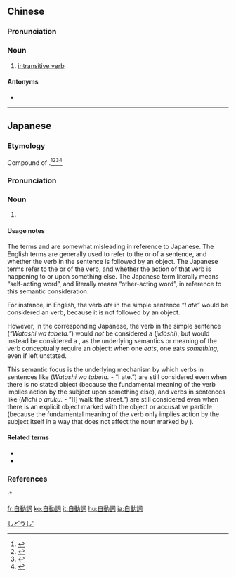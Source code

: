 {{also|自动词}}
==Chinese==
{{zh-forms|type=12|s=自动词}}

===Pronunciation===
{{zh-pron
|m=zìdòngcí
|c=zi6 dung6 ci4
|cat=n
}}

===Noun===
{{zh-noun}}

# {{lb|zh|part of speech}} [[intransitive verb]]

====Antonyms====
* {{zh-l|他動詞}}

----

==Japanese==
<div style="float:right;">
{{wikipedia|lang=ja}}
{{wikipedia|Intransitive verb}}
</div>
{{ja-kanjitab|じ|どう|し|yomi=o}}

===Etymology===
Compound of {{compound|lang=ja|sort=しどうし'|自動|tr1=jidō|t1=self-moving, self-acting|詞|tr2=shi|t2=word; part of speech}}.<ref name="KDJ">{{R:Kokugo Dai Jiten}}</ref><ref name="DJR">{{R:Daijirin}}</ref><ref name="DJS">{{R:Daijisen}}</ref><ref name="SMK5">{{R:Shinmeikai5}}</ref>

===Pronunciation===
{{ja-pron|yomi=o|じどうし|acc=2|acc_ref=DJR,NHK,SMK5}}

===Noun===
{{ja-noun|じどうし}}

# {{lb|ja|part of speech|sort=しどうし'}} {{l|en|intransitive verb}}

====Usage notes====
The terms {{m|en|transitive}} and {{m|en|intransitive}} are somewhat misleading in reference to Japanese.  The English terms are generally used to refer to the {{l|en|syntax}} or {{l|en|structure}} of a sentence, and whether the verb in the sentence is followed by an object.  The Japanese terms refer to the {{l|en|semantics}} or {{l|en|meaning}} of the verb, and whether the action of that verb is happening to or upon something else.  The Japanese term {{m|ja|自動詞|tr=jidōshi}} literally means “self-acting word”, and {{m|ja|他動詞|tr=tadōshi}} literally means “other-acting word”, in reference to this semantic consideration.

For instance, in English, the verb ''ate'' in the simple sentence ''“I ate”'' would be considered an {{l|en|intransitive}} verb, because it is not followed by an object.

However, in the corresponding Japanese, the verb {{m|ja|食べた|tr=tabeta||ate}} in the simple sentence {{lang|ja|私は食べた。}} (''“Watashi wa tabeta.”'') would ''not'' be considered a {{lang|ja|自動詞}} (''jidōshi''), but would instead be considered a {{m|ja|他動詞|tr=tadōshi|pos=literally “other-acting word”}}, as the underlying semantics or meaning of the verb {{m|ja|食べる|tr=taberu||to eat}} conceptually require an object: when one ''eats'', one eats ''something'', even if left unstated.

This semantic focus is the underlying mechanism by which verbs in sentences like {{lang|ja|私は食べた。}} (''Watashi wa tabeta.'' - “I ate.”) are still considered {{m|ja|他動詞|tr=tadōshi|pos=glossed as “{{l|en|transitive}}”}} even when there is no stated object (because the fundamental meaning of the verb implies action by the subject upon something else), and verbs in sentences like {{lang|ja|道を歩く。}} (''Michi o aruku.'' - “[I] walk the street.”) are still considered {{m|ja|自動詞|tr=jidōshi|pos=glossed as “{{l|en|intransitive}}”}} even when there is an explicit object marked with the object or accusative particle {{m|ja|を|tr=o}} (because the fundamental meaning of the verb only implies action by the subject itself in a way that does not affect the noun marked by {{m|ja|を}}).

====Related terms====
* {{ja-r|動詞|どうし|gloss={{l|en|verb}}}}
* {{ja-r|他動詞|たどうし|gloss={{l|en|transitive verb}}}}

===References===
<references/>
:* {{R:Shogakukan}}

[[Category:ja:Verbs|しどうし']]

[[fr:自動詞]]
[[ko:自動詞]]
[[it:自動詞]]
[[hu:自動詞]]
[[ja:自動詞]]